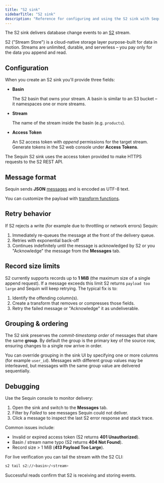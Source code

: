 ```yaml
---
title: "S2 sink"
sidebarTitle: "S2 sink"
description: "Reference for configuring and using the S2 sink with Sequin."
---
```

The S2 sink delivers database change events to an [S2](https://s2.dev/) stream.

S2 ("Stream Store") is a cloud-native storage layer purpose-built for data in motion. Streams are unlimited, durable, and serverless – you pay only for the data you append and read.

## Configuration

When you create an S2 sink you'll provide three fields:

- **Basin**

    The S2 basin that owns your stream. A basin is similar to an S3 bucket – it namespaces one or more streams.

- **Stream**

    The name of the stream inside the basin (e.g. `products`).

- **Access Token**

    An S2 access token with *append* permissions for the target stream. Generate tokens in the S2 web console under **Access Tokens**.

<Info>
  The Sequin S2 sink uses the access token provided to make HTTPS requests to the S2 REST API.
</Info>

## Message format

Sequin sends **JSON** [messages](/reference/messages) and is encoded as UTF-8 text.

You can customize the payload with [transform functions](/reference/transforms).

## Retry behavior

If S2 rejects a write (for example due to throttling or network errors) Sequin:

1. Immediately re-queues the message at the front of the delivery queue.
2. Retries with exponential back-off
3. Continues indefinitely until the message is acknowledged by S2 or you "Acknowledge" the message from the **Messages** tab.

## Record size limits

S2 currently supports records up to **1 MiB** (the maximum size of a single append request). If a message exceeds this limit S2 returns `payload too large` and Sequin will keep retrying. The typical fix is to:

1. Identify the offending column(s).
2. Create a transform that removes or compresses those fields.
3. Retry the failed message or "Acknowledge" it as undeliverable.

## Grouping & ordering

The S2 sink preserves the *commit-timestamp order* of messages that share the same **group**. By default the group is the primary key of the source row, ensuring changes to a single row arrive in order.

You can override grouping in the sink UI by specifying one or more columns (for example `user_id`). Messages with different group values may be interleaved, but messages with the same group value are delivered sequentially.

## Debugging

Use the Sequin console to monitor delivery:

1. Open the sink and switch to the **Messages** tab.
2. Filter by *Failed* to see messages Sequin could not deliver.
3. Click a message to inspect the last S2 error response and stack trace.

Common issues include:

- Invalid or expired access token (S2 returns **401 Unauthorized**).
- Basin / stream name typo (S2 returns **404 Not Found**).
- Record size > 1 MiB (**413 Payload Too Large**).

For live verification you can tail the stream with the S2 CLI:

```bash
s2 tail s2://<basin>/<stream>
```
Successful reads confirm that S2 is receiving and storing events.
